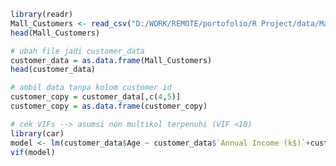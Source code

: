 ```R
library(readr)
Mall_Customers <- read_csv("D:/WORK/REMOTE/portofolio/R Project/data/Mall_Customers.csv")
head(Mall_Customers)
```

```R
# ubah file jadi customer_data
customer_data = as.data.frame(Mall_Customers)
head(customer_data)
```

```R
# ambil data tanpa kolom customer id
customer_copy = customer_data[,c(4,5)]
customer_copy = as.data.frame(customer_copy)
```

```R
# cek VIFs --> asumsi non multikol terpenuhi (VIF <10)
library(car) 
model <- lm(customer_data$Age ~ customer_data$`Annual Income (k$)`+customer_data$`Spending Score (1-100)`, data = customer_copy)
vif(model)
```